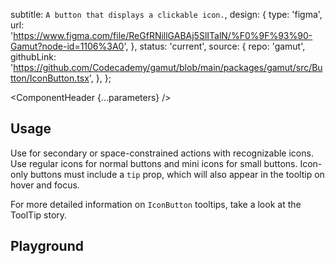 


  subtitle: `A button that displays a clickable icon.`,
  design: {
    type: 'figma',
    url: 'https://www.figma.com/file/ReGfRNillGABAj5SlITalN/%F0%9F%93%90-Gamut?node-id=1106%3A0',
  },
  status: 'current',
  source: {
    repo: 'gamut',
    githubLink:
      'https://github.com/Codecademy/gamut/blob/main/packages/gamut/src/Button/IconButton.tsx',
  },
};

<Meta of={IconButtonStories} />

<ComponentHeader {...parameters} />

## Usage

Use for secondary or space-constrained actions with recognizable icons. Use regular icons for normal buttons and mini icons for small buttons. Icon-only buttons must include a `tip` prop, which will also appear in the tooltip on hover and focus.

For more detailed information on `IconButton` tooltips, take a look at the <LinkTo id='Molecules/Tips/ToolTips'>ToolTip</LinkTo> story.

## Playground

<Canvas sourceState="shown" of={IconButtonStories.Default} />

<Controls />
